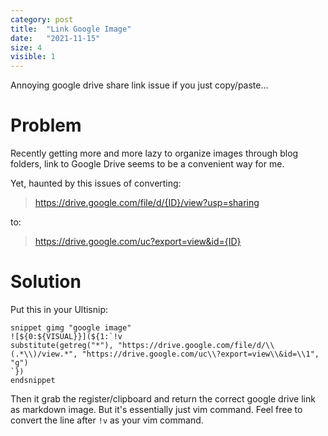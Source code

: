 ```yaml
---
category: post
title:  "Link Google Image"
date:   "2021-11-15"
size: 4
visible: 1
---
```


Annoying google drive share link issue if you just copy/paste...

# Problem

Recently getting more and more lazy to organize images through blog folders, link to Google Drive seems to be a convenient way for me.

Yet, haunted by this issues of converting:
> https://drive.google.com/file/d/{ID}/view?usp=sharing

to:

> https://drive.google.com/uc?export=view&id={ID}

# Solution
Put this in your Ultisnip:
```
snippet gimg "google image"
![${0:${VISUAL}}](${1:`!v
substitute(getreg("*"), "https://drive.google.com/file/d/\\(.*\\)/view.*", "https://drive.google.com/uc\\?export=view\\&id=\\1", "g")
`})
endsnippet
```

Then it grab the register/clipboard and return the correct google drive link as markdown image. But it's essentially just vim command. Feel free to convert the line after `!v` as your vim command.
